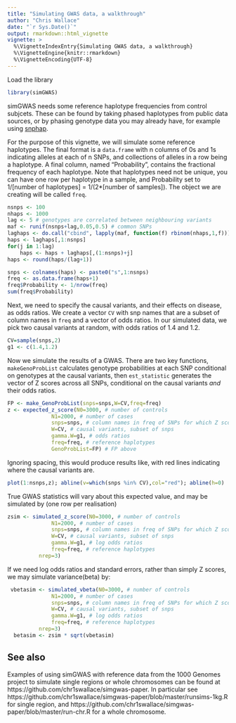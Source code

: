 ```yaml
---
title: "Simulating GWAS data, a walkthrough"
author: "Chris Wallace"
date: "`r Sys.Date()`"
output: rmarkdown::html_vignette
vignette: >
  %\VignetteIndexEntry{Simulating GWAS data, a walkthrough}
  %\VignetteEngine{knitr::rmarkdown}
  %\VignetteEncoding{UTF-8}
---
```


Load the library

```r
library(simGWAS)
```

simGWAS needs some reference haplotype frequencies from control subjcets.  These can be found by taking phased haplotypes from public data sources, or by phasing genotype data you may already have, for example using [snphap](https://github.com/chr1swallace/snphap).

For the purpose of this vignette, we will simulate some reference haplotypes.  The final format is a `data.frame` with n columns of 0s and 1s indicating alleles at each of n SNPs, and collections of alleles in a row being a haplotype.  A final column, named "Probability", contains the fractional frequency of each haplotype.  Note that haplotypes need not be unique, you can have one row per haplotype in a sample, and Probability set to 1/[number of haplotypes] = 1/(2*[number of samples]).  The object we are creating will be called `freq`.

```r
nsnps <- 100
nhaps <- 1000
lag <- 5 # genotypes are correlated between neighbouring variants
maf <- runif(nsnps+lag,0.05,0.5) # common SNPs
laghaps <- do.call("cbind", lapply(maf, function(f) rbinom(nhaps,1,f)))
haps <- laghaps[,1:nsnps]
for(j in 1:lag) 
    haps <- haps + laghaps[,(1:nsnps)+j]
haps <- round(haps/(lag+1))

snps <- colnames(haps) <- paste0("s",1:nsnps)
freq <- as.data.frame(haps+1)
freq$Probability <- 1/nrow(freq)
sum(freq$Probability)
```

Next, we need to specify the causal variants, and their effects on disease, as odds ratios.  We create a vector `CV` with snp names that are a subset of column names in `freq` and a vector of odds ratios.  In our simulated data, we pick two causal variants at random, with odds ratios of 1.4 and 1.2.

```r
CV=sample(snps,2)
g1 <- c(1.4,1.2)
```

Now we simulate the results of a GWAS.  There are two key functions, `makeGenoProbList` calculates genotype probabilities at each SNP conditional on genotypes at the causal variants, then `est_statistic` generates the vector of Z scores across all SNPs, conditional on the causal variants *and* their odds ratios.

```r
FP <- make_GenoProbList(snps=snps,W=CV,freq=freq)
z <- expected_z_score(N0=3000, # number of controls
              N1=2000, # number of cases
              snps=snps, # column names in freq of SNPs for which Z scores should be generated
              W=CV, # causal variants, subset of snps
              gamma.W=g1, # odds ratios
              freq=freq, # reference haplotypes
              GenoProbList=FP) # FP above
```

Ignoring spacing, this would produce results like, with red lines indicating where the causal variants are.

```r
plot(1:nsnps,z); abline(v=which(snps %in% CV),col="red"); abline(h=0)
```

True GWAS statistics will vary about this expected value, and may be simulated by (one row per realisation)

```r
zsim <- simulated_z_score(N0=3000, # number of controls
              N1=2000, # number of cases
              snps=snps, # column names in freq of SNPs for which Z scores should be generated
              W=CV, # causal variants, subset of snps
              gamma.W=g1, # log odds ratios
              freq=freq, # reference haplotypes
          nrep=3)
```

If we need log odds ratios and standard errors, rather than simply Z scores, we may simulate variance(beta) by:

```r
 vbetasim <- simulated_vbeta(N0=3000, # number of controls
              N1=2000, # number of cases
              snps=snps, # column names in freq of SNPs for which Z scores should be generated
              W=CV, # causal variants, subset of snps
              gamma.W=g1, # log odds ratios
              freq=freq, # reference haplotypes
          nrep=3)
  betasim <- zsim * sqrt(vbetasim)
```

## See also

Examples of using simGWAS with reference data from the 1000 Genomes project to simulate single regions or whole chromosomes can be found at https://github.com/chr1swallace/simgwas-paper.  In particular see https://github.com/chr1swallace/simgwas-paper/blob/master/runsims-1kg.R for single region, and https://github.com/chr1swallace/simgwas-paper/blob/master/run-chr.R for a whole chromosome.

